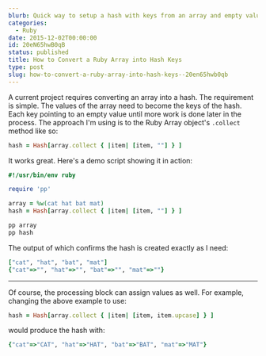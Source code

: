 ```yaml
---
blurb: Quick way to setup a hash with keys from an array and empty values.
categories:
  - Ruby
date: 2015-12-02T00:00:00
id: 20eN65hwB0qB
status: published
title: How to Convert a Ruby Array into Hash Keys
type: post
slug: how-to-convert-a-ruby-array-into-hash-keys--20en65hwb0qb
---
```


A current project requires converting an array into a hash. The requirement is simple. The values of the array need to become the keys of the hash. Each key pointing to an empty value until more work is done later in the process. The approach I'm using is to the Ruby Array object's `.collect` method like so:

```ruby
hash = Hash[array.collect { |item| [item, ""] } ]
```

It works great. Here's a demo script showing it in action:

```ruby
#!/usr/bin/env ruby

require 'pp'

array = %w(cat hat bat mat)
hash = Hash[array.collect { |item| [item, ""] } ]

pp array
pp hash
```

The output of which confirms the hash is created exactly as I need:

```ruby
["cat", "hat", "bat", "mat"]
{"cat"=>"", "hat"=>"", "bat"=>"", "mat"=>""}
```

---

Of course, the processing block can assign values as well. For example, changing the above example to use:

```ruby
hash = Hash[array.collect { |item| [item, item.upcase] } ]
```

would produce the hash with:

```ruby
{"cat"=>"CAT", "hat"=>"HAT", "bat"=>"BAT", "mat"=>"MAT"}
```

